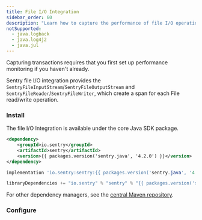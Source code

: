 ```yaml
---
title: File I/O Integration
sidebar_order: 60
description: "Learn how to capture the performance of file I/O operations."
notSupported:
  - java.logback
  - java.log4j2
  - java.jul
---
```


<Note>

Capturing transactions requires that you first <PlatformLink to="/performance/">set up performance monitoring</PlatformLink> if you haven't already.

</Note>

Sentry file I/O integration provides the `SentryFileInputStream`/`SentryFileOutputStream` and `SentryFileReader`/`SentryFileWriter`, which create a span for each File read/write operation.

### Install

The file I/O Integration is available under the core Java SDK package.

```xml {tabTitle:Maven}
<dependency>
    <groupId>io.sentry</groupId>
    <artifactId>sentry</artifactId>
    <version>{{ packages.version('sentry.java', '4.2.0') }}</version>
</dependency>
```

```groovy {tabTitle:Gradle}
implementation 'io.sentry:sentry:{{ packages.version('sentry.java', '4.2.0') }}'
```

```scala {tabTitle:SBT}
libraryDependencies += "io.sentry" % "sentry" % "{{ packages.version('sentry.java', '4.2.0') }}"
```

For other dependency managers, see the [central Maven repository](https://search.maven.org/artifact/io.sentry/sentry).

### Configure

<PlatformContent includePath="performance/file-io-instrumentation" />

